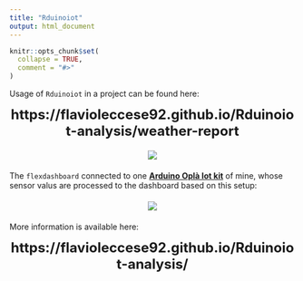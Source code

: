 ```yaml
---
title: "Rduinoiot"
output: html_document
---
```


```r
knitr::opts_chunk$set(
  collapse = TRUE,
  comment = "#>"
)
```

Usage of `Rduinoiot` in a project can be found here:

<center><font size="5">**https://flavioleccese92.github.io/Rduinoiot-analysis/weather-report**</font></center>

<center><div style="margin-top:20px; margin-bottom:20px;">
![](../man/figures/weather-report.png)
</div></center>

The `flexdashboard` connected to one [**Arduino Oplà Iot kit**](https://opla.arduino.cc/){target="_blank"}
of mine, whose sensor valus are processed to the dashboard based on this setup:

<center><div style="margin-top:20px; margin-bottom:20px;">
![](../man/figures/environment-setup.png)
</div></center>

More information is available here:

<center><font size="5">**https://flavioleccese92.github.io/Rduinoiot-analysis/**</font></center>
